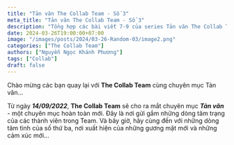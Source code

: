 ```yaml
---
title: "Tản văn The Collab Team - Số 3"
meta_title: "Tản văn The Collab Team - Số 3"
description: "Tổng hợp các bài viết 7-9 của series Tản văn The Collab Team"
date: 2024-03-26T19:00:00+07:00
image: "/images/posts/2024/03-26-Random-03/image2.png"
categories: ["The Collab Team"]
authors: ["Nguyễn Ngọc Khánh Phương"]
tags: ["Collab"]
draft: false
---
```



Chào mừng các bạn quay lại với **The Collab Team** cùng chuyên mục Tản văn...

Từ ngày **_14/09/2022_**, **The Collab Team** sẽ cho ra mắt chuyên mục **_Tản văn_** - một chuyên mục hoàn toàn mới.
Đây là nơi gửi gắm những dòng tâm trạng của các thành viên trong Team. Và bây giờ, hãy cùng đến với những dòng tâm tình
của số thứ ba, nơi xuất hiện của những gương mặt mới và những cảm xúc mới...

<NewTabs client:load>
  <NewTab name="Kỳ 1">
    <FirstPost />
  </NewTab>
  <NewTab name="Kỳ 2">
    <SecondPost />
  </NewTab>
  <NewTab name="Kỳ 3">
    <ThirdPost />
  </NewTab>
</NewTabs>

<Views />